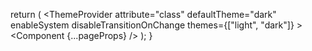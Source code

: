 
  return (
    <ThemeProvider
      attribute="class"
      defaultTheme="dark"
      enableSystem
      disableTransitionOnChange
      themes={["light", "dark"]}
    >
      <Component {...pageProps} />
    </ThemeProvider>
  );
}
